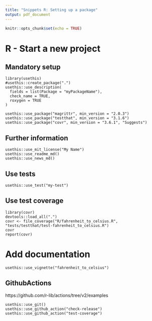 ```yaml
---
title: "Snippets R: Setting up a package"
output: pdf_document
---
```


```r
knitr::opts_chunk$set(echo = TRUE)
```
# R - Start a new project

## Mandatory setup

```
library(usethis)
#usethis::create_package(".")
usethis::use_description(
  fields = list(Package = "myPackageName"),
  check_name = TRUE,
  roxygen = TRUE
)

usethis::use_package("magrittr", min_version = "2.0.3")
usethis::use_package("testthat", min_version = "3.1.6")
usethis::use_package("covr", min_version = "3.6.1", "Suggests")
```

## Further information

```
usethis::use_mit_license("My Name")
usethis::use_readme_md()
usethis::use_news_md()
```

## Use tests

```
usethis::use_test("my-test")
```

## Use test coverage

```
library(covr)
devtools::load_all(".")
covr <- file_coverage("R/fahrenheit_to_celsius.R", "tests/testthat/test-fahrenheit_to_celsius.R")
covr
report(covr)
```

# Add documentation

```
usethis::use_vignette("fahrenheit_to_celsius")
```

## GithubActions
https://github.com/r-lib/actions/tree/v2/examples

```
usethis::use_git()
usethis::use_github_action("check-release")
usethis::use_github_action("test-coverage")
```
